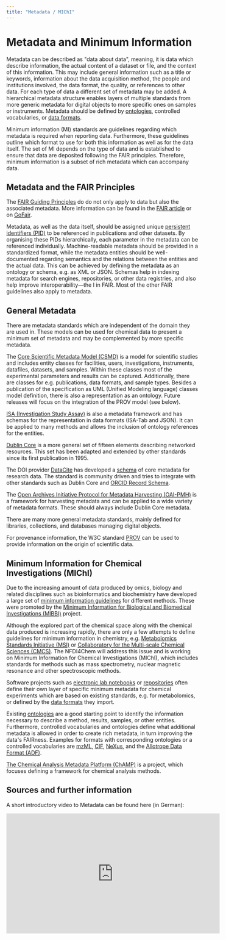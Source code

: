 ```yaml
---
title: "Metadata / MIChI"
---
```



# Metadata and Minimum Information

Metadata can be described as "data about data", meaning, it is data which describe information, the actual content of a dataset or file, and the context of this information. This may include general information such as a title or keywords, information about the data acquisition method, the people and institutions involved, the data format, the quality, or references to other data. For each type of data a different set of metadata may be added. A hierarchical metadata structure enables layers of multiple standards from more generic metadata for digital objects to more specific ones on samples or instruments. Metadata should be defined by [ontologies](50_ontology.mdx), controlled vocabularies, or [data formats](40_format_standards.mdx).

Minimum information (MI) standards are guidelines regarding which metadata is required when reporting data. Furthermore, these guidelines outline which format to use for both this information as well as for the data itself. The set of MI depends on the type of data and is established to ensure that data are deposited following the FAIR principles. Therefore, minimum information is a subset of rich metadata which can accompany data.

## Metadata and the FAIR Principles

The [FAIR Guiding Principles](https://doi.org/10.1038/sdata.2016.18) do do not only apply to data but also the associated metadata. More information can be found in the [FAIR article](01_fair.mdx) or on [GoFair](https://www.go-fair.org/how-to-go-fair/).

Metadata, as well as the data itself, should be assigned unique [persistent identifiers (PID)](100_pid.mdx) to be referenced in publications and other datasets. By organising these PIDs hierarchically, each parameter in the metadata can be referenced individually.
Machine-readable metadata should be provided in a standardized format, while the metadata entities should be well-documented regarding semantics and the relations between the entities and the actual data. This can be achieved by defining the metadata as an ontology or schema, e.g. as XML or JSON. Schemas help in indexing metadata for search engines, repositories, or other data registries, and also help improve interoperability—the I in FAIR. Most of the other FAIR guidelines also apply to metadata.

## General Metadata

There are metadata standards which are independent of the domain they are used in. These models can be used for chemical data to present a minimum set of metadata and may be complemented by more specific metadata.

The [Core Scientific Metadata Model (CSMD)](http://icatproject-contrib.github.io/CSMD/) is a model for scientific studies and includes entity classes for facilities, users, investigations, instruments, datafiles, datasets, and samples. Within these classes most of the experimental parameters and results can be captured. Additionally, there are classes for e.g. publications, data formats, and sample types. Besides a publication of the specification as UML (Unified Modeling language) classes model definition, there is also a representation as an ontology. Future releases will focus on the integration of the PROV model (see below).

[ISA (Investigation Study Assay)](https://isa-specs.readthedocs.io/en/latest/index.html) is also a metadata framework and has schemas for the representation in data formats (ISA-Tab and JSON). It can be applied to many methods and allows the inclusion of ontology references for the entities.

[Dublin Core](https://www.dublincore.org/specifications/dublin-core/dces/) is a more general set of fifteen elements describing networked resources. This set has been adapted and extended by other standards since its first publication in 1995.

The DOI provider [DataCite](https://datacite.org/) has developed a [schema](https://schema.datacite.org/) of core metadata for research data. The standard is community driven and tries to integrate with other standards such as Dublin Core and [ORCID Record Schema](https://info.orcid.org/documentation/integration-guide/orcid-record/).

The [Open Archives Initiative Protocol for Metadata Harvesting (OAI-PMH)](http://www.openarchives.org/OAI/openarchivesprotocol.html) is a framework for harvesting metadata and can be applied to a wide variety of metadata formats. These should always include Dublin Core metadata.

There are many more general metadata standards, mainly defined for libraries, collections, and databases managing digital objects.

For provenance information, the W3C standard [PROV](https://www.w3.org/TR/prov-overview/) can be used to provide information on the origin of scientific data.

## Minimum Information for Chemical Investigations (MIChI)

Due to the increasing amount of data produced by omics, biology and related disciplines such as  bioinformatics and biochemistry have developed a large set of [minimum information guidelines](https://fairsharing.org/search/?q=minimum+information) for  different methods. These were promoted by the [Minimum Information for Biological and Biomedical Investigations (MIBBI)](https://doi.org/10.1038/nbt.1411) project.

Although the explored part of the chemical space along with the chemical data produced is increasing rapidly, there are only a few attempts to define guidelines for minimum information in chemistry, e.g. [Metabolomics Standards Initiative (MSI)](https://dx.doi.org/10.1007%2Fs11306-007-0082-2) or [Collaboratory for the Multi-scale Chemical Sciences (CMCS)](https://www.researchgate.net/publication/228602526_Metadata_in_the_collaboratory_for_multi-scale_chemical_science). The NFDI4Chem will address this issue and is working on Minimum Information for Chemical Investigations (MIChI), which includes standards for methods such as mass spectrometry, nuclear magnetic resonance and other spectroscopic methods.

Software projects such as [electronic lab notebooks](10_eln.mdx) or [repositories](20_repositories.mdx) often define their own layer of specific minimum metadata for chemical experiments which are based on existing standards, e.g. for metabolomics, or defined by the [data formats](40_format_standards.mdx) they import.

Existing [ontologies](50_ontology.mdx) are a good starting point to identify the information necessary to describe a method, results, samples, or other entities. Furthermore, controlled vocabularies and ontologies define what additional metadata is allowed in order to create rich metadata, in turn improving the data's FAIRness. Examples for formats with corresponding ontologies or a controlled vocabularies are [mzML](https://www.psidev.info/mzML), [CIF](https://www.iucr.org/resources/cif), [NeXus](https://www.nexusformat.org/),
and the
[Allotrope Data Format (ADF)](https://docs.allotrope.org/Allotrope%20Data%20Format.html).

[The Chemical Analysis Metadata Platform (ChAMP)](https://champ.stuchalk.domains.unf.edu/) is a project, which focuses defining a framework for chemical analysis methods.

## Sources and further information

A short introductory video to Metadata can be found here (in German):

<iframe width="560" height="315" src="https://www.youtube.com/embed/TnpDnflK66I" title="YouTube video player" frameborder="0" allow="accelerometer; autoplay; clipboard-write; encrypted-media; gyroscope; picture-in-picture" allowfullscreen></iframe>